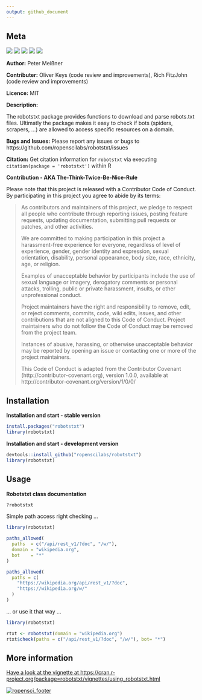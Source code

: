 ```yaml
---
output: github_document
---
```


## Meta


![](https://raw.githubusercontent.com/ropenscilabs/robotstxt/master/logo/robotstxt.png)
<a href="https://travis-ci.org/ropenscilabs/robotstxt"><img src="https://api.travis-ci.org/ropenscilabs/robotstxt.svg?branch=master"></a>
<a href="https://cran.r-project.org/package=robotstxt"><img src="https://www.r-pkg.org/badges/version/robotstxt"></a>
<img src="https://cranlogs.r-pkg.org/badges/robotstxt">
[![](https://badges.ropensci.org/25_status.svg)](https://github.com/ropensci/onboarding/issues/25)


**Author:** Peter Meißner

**Contributer:** Oliver Keys (code review and improvements), Rich FitzJohn (code review and improvements)

**Licence:** MIT

**Description:**

The robotstxt package provides functions to download and parse robots.txt files. 
Ultimatly the package makes it easy to check if bots (spiders, scrapers, ...) are allowed to access specific resources on a domain. 

**Bugs and Issues:** Please report any issues or bugs to https://github.com/ropenscilabs/robotstxt/issues

**Citation:** Get citation information for `robotstxt` via executing `citation(package = 'robotstxt')` within R


**Contribution - AKA The-Think-Twice-Be-Nice-Rule**

Please note that this project is released with a Contributor Code of Conduct. By participating in this project you agree to abide by its terms:

> As contributors and maintainers of this project, we pledge to respect all people who 
contribute through reporting issues, posting feature requests, updating documentation,
submitting pull requests or patches, and other activities.
> 
> We are committed to making participation in this project a harassment-free experience for
everyone, regardless of level of experience, gender, gender identity and expression,
sexual orientation, disability, personal appearance, body size, race, ethnicity, age, or religion.
> 
> Examples of unacceptable behavior by participants include the use of sexual language or
imagery, derogatory comments or personal attacks, trolling, public or private harassment,
insults, or other unprofessional conduct.
> 
> Project maintainers have the right and responsibility to remove, edit, or reject comments,
commits, code, wiki edits, issues, and other contributions that are not aligned to this 
Code of Conduct. Project maintainers who do not follow the Code of Conduct may be removed 
from the project team.
> 
> Instances of abusive, harassing, or otherwise unacceptable behavior may be reported by 
opening an issue or contacting one or more of the project maintainers.
> 
> This Code of Conduct is adapted from the Contributor Covenant 
(http://contributor-covenant.org), version 1.0.0, available at 
http://contributor-covenant.org/version/1/0/0/



## Installation

**Installation and start - stable version**

```r
install.packages("robotstxt")
library(robotstxt)
```


**Installation and start - development version**

```r
devtools::install_github("ropenscilabs/robotstxt")
library(robotstxt)
```



## Usage

**Robotstxt class documentation**

```r
?robotstxt
```


Simple path access right checking ... 

```r
library(robotstxt)

paths_allowed(
  paths  = c("/api/rest_v1/?doc", "/w/"), 
  domain = "wikipedia.org", 
  bot    = "*"
)

paths_allowed(
  paths = c(
    "https://wikipedia.org/api/rest_v1/?doc", 
    "https://wikipedia.org/w/"
  )
)
```

... or use it that way ...

```r
library(robotstxt)

rtxt <- robotstxt(domain = "wikipedia.org")
rtxt$check(paths = c("/api/rest_v1/?doc", "/w/"), bot= "*")
```


## More information

[Have a look at the vignette at https://cran.r-project.org/package=robotstxt/vignettes/using_robotstxt.html ](https://cran.r-project.org/package=robotstxt/vignettes/using_robotstxt.html)


[![ropensci\_footer](https://raw.githubusercontent.com/ropenscilabs/robotstxt/master/logo/github_footer.png)](https://ropensci.org)
